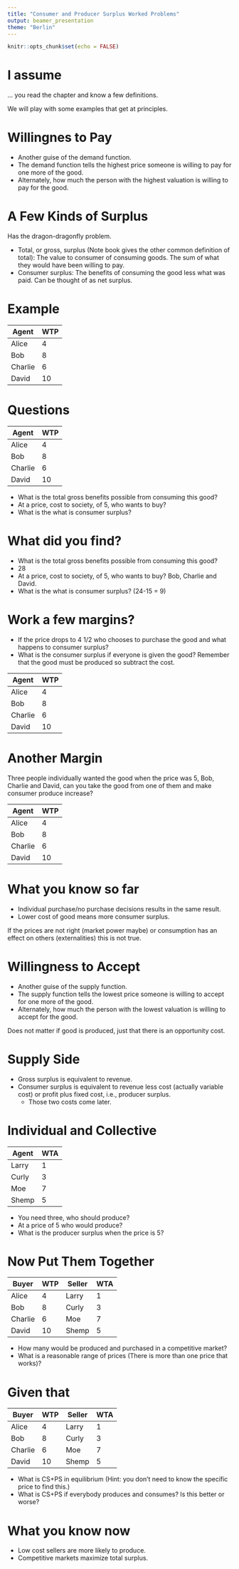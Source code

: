```yaml
---
title: "Consumer and Producer Surplus Worked Problems"
output: beamer_presentation
theme: "Berlin"
---
```


```r
knitr::opts_chunk$set(echo = FALSE)
```

# I assume

... you read the chapter and know a few definitions.

We will play with some examples that get at principles.

# Willingnes to Pay

+ Another guise of the demand function.  
+ The demand function tells the highest price someone is willing to pay for one more of the good.
+ Alternately, how much the person with the highest valuation is willing to pay for the good.

# A Few Kinds of Surplus

Has the dragon-dragonfly problem.

+ Total, or gross, surplus (Note book gives the other common definition of total): The value to consumer of consuming goods.  The sum of what they would have been willing to pay.
+ Consumer surplus:  The benefits of consuming the good less what was paid.  Can be thought of as net surplus.

# Example

|Agent            | WTP   |
|---              |---    |
|Alice            | 4  |
|Bob              | 8  |
|Charlie          |  6 |
|David            | 10  |

# Questions

|Agent            | WTP   |
|---              |---    |
|Alice            | 4  |
|Bob              | 8  |
|Charlie          |  6 |
|David            | 10  |


+ What is the total gross benefits possible from consuming this good?
+ At a price, cost to society, of 5, who wants to buy?
+ What is the what is consumer surplus?

# What did you find?

+  What is the total gross benefits possible from consuming this good?
  + 28
+ At a price, cost to society, of 5, who wants to buy? Bob, Charlie and David.
+ What is the what is consumer surplus? (24-15 = 9)


# Work a few margins?

+ If the price drops to 4 1/2 who chooses to purchase the good and what happens to consumer surplus?
+ What is the consumer surplus if everyone is given the good?  Remember that the good must be produced so subtract the cost.

|Agent            | WTP   |
|---              |---    |
|Alice            | 4  |
|Bob              | 8  |
|Charlie          |  6 |
|David            | 10  |

# Another Margin

Three people individually wanted the good when the price was 5, Bob, Charlie and David, can you take the good from one of them and make consumer produce increase?

|Agent            | WTP   |
|---              |---    |
|Alice            | 4  |
|Bob              | 8  |
|Charlie          |  6 |
|David            | 10  | 

# What you know so far

+ Individual purchase/no purchase decisions results in the same result.
+ Lower cost of good means more consumer surplus.

If the prices are not right (market power maybe) or consumption has an effect on others (externalities) this is not true.

# Willingness to Accept
 
+ Another guise of the supply function.  
+ The supply function tells the lowest price someone is willing to accept for one more of the good.
+ Alternately, how much the person with the lowest valuation is willing to accept for the good.

Does not matter if good is produced, just that there is an opportunity cost.

# Supply Side

+ Gross surplus is equivalent to revenue.
+ Consumer surplus is equivalent to revenue less cost (actually variable cost) or profit plus fixed cost, i.e., producer surplus.  
  + Those two costs come later.

# Individual and Collective

|Agent            | WTA   |
|---              |---    |
|Larry            | 1  |
|Curly            | 3  |
|Moe              |  7 |
|Shemp            | 5  | 

+ You need three, who should produce? 
+ At a price of 5 who would produce?
+ What is the producer surplus when the price is 5?

# Now Put Them Together

|Buyer           | WTP  |Seller            | WTA   |
|---              |---  |---              |---    |
|Alice            | 4   |Larry            | 1  |
|Bob              | 8   |Curly            | 3  |
|Charlie          |  6  |Moe              |  7 |
|David            | 10  |Shemp            | 5  |  

+ How many would be produced and purchased in a competitive market?
+ What is a reasonable range of prices (There is more than one price that works)?


# Given that

|Buyer           | WTP  |Seller            | WTA   |
|---              |---  |---              |---    |
|Alice            | 4   |Larry            | 1  |
|Bob              | 8   |Curly            | 3  |
|Charlie          |  6  |Moe              |  7 |
|David            | 10  |Shemp            | 5  |  

+ What is CS+PS in equilibrium (Hint: you don't need to know the specific price to find this.)
+ What is CS+PS if everybody produces and consumes? Is this better or worse?

# What you know now   

+ Low cost sellers are more likely to produce.
+ Competitive markets maximize total surplus.
